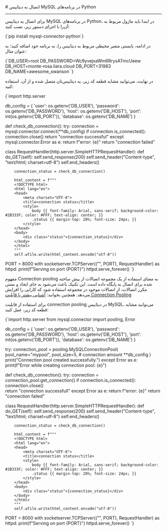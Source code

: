 

<Layout>
<Head>
<title>مستندات اتصال به دیتابیس‌ MySQL در Python - لیارا</title>

<meta property="og:title" content="مستندات خدمات رایانش ابری لیارا" />
<meta property="og:description" content="مستندات مربوط به اتصال به دیتابیس MySQL در پلتفرم Python در لیارا"  />
<meta property="og:image" content="https://media.liara.ir/logos/liara-poster.jpg" />
</Head>
# اتصال به دیتابیس MySQL در برنامه‌های Python
<hr className="mb-2" />

برای اتصال به دیتابیس MySQL در برنامه‌های Python، در ابتدا باید ماژول مربوط به آن‌را با اجرای دستور زیر، نصب کنید:

<div className="h-2" />
    <div dir='ltr'>
    <Highlight className="bash">
        {`pip install mysql-connector-python`}
    </Highlight>
    </div>
<div className="h-2" />

در ادامه، بایستی متغیر محیطی مربوط به دیتابیس را، به برنامه خود اضافه کنید؛ به عنوان مثال: 

<div className="h-2" />
    <div dir='ltr'>
    <Highlight className="bash">
        {`DB_USER=root
DB_PASSWORD=Wc9yvejxaWm6RrysATmcUeew
DB_HOST=monte-rosa.liara.cloud
DB_PORT=31983
DB_NAME=awesome_swanson
`}
    </Highlight>
    </div>
<div className="h-2" />

در نهایت، می‌توانید مشابه قطعه کد زیر، به دیتابیس‌تان متصل شده و از آن، استفاده کنید: 

<div className="h-2" />
    <div dir='ltr'>
    <Highlight className="python">
        {`import http.server

db_config = {
    'user': os.getenv('DB_USER'),
    'password': os.getenv('DB_PASSWORD'),
    'host': os.getenv('DB_HOST'),
    'port': int(os.getenv('DB_PORT')),
    'database': os.getenv('DB_NAME')
}

def check_db_connection():
    try:
        connection = mysql.connector.connect(**db_config)
        if connection.is_connected():
            connection.close()
            return "connection successful"
    except mysql.connector.Error as e:
        return f"error:  {e}"
    return "connection failed"

class RequestHandler(http.server.SimpleHTTPRequestHandler):
    def do_GET(self):
        self.send_response(200)
        self.send_header("Content-type", "text/html; charset=utf-8")
        self.end_headers()

        connection_status = check_db_connection()

        html_content = f"""
        <!DOCTYPE html>
        <html lang="en">
        <head>
            <meta charset="UTF-8">
            <title>connection status</title>
            <style>
                body {{ font-family: Arial, sans-serif; background-color: #2B333F; color: #FFF; text-align: center; }}
                .status {{ margin-top: 20%; font-size: 24px; }}
            </style>
        </head>
        <body>
            <div class="status">{connection_status}</div>
        </body>
        </html>
        """
        self.wfile.write(html_content.encode("utf-8"))

PORT = 8000
with socketserver.TCPServer(("", PORT), RequestHandler) as httpd:
    print(f"Serving on port {PORT}")
    httpd.serve_forever()
`}
    </Highlight>
    </div>
<div className="h-2" />

<Section id="connection-pooling" title="استفاده از Connection Pooling" />

مفهوم Connection pooling به معنای استفاده از یک مجموعه اتصالات از پیش ساخته شده برای اتصال به پایگاه داده است. این تکنیک باعث می‌شود به جای ایجاد و بستن مکرر اتصالات، از اتصالات موجود در مجموعه استفاده شود که کارایی را افزایش می‌دهد.
<Alert variant='success'>همچنین بخوانید: <a className="text-[#2196f3] " href="/dbaas/details/connection-pool">آشنایی بیشتر با قابلیت Connection Pooling</a></Alert>

برای استفاده از قابلیت connection pooling در دیتابیس MySQL، 
می‌توانید مشابه قطعه کد زیر، عمل کنید:

<div className="h-2" />
  <div dir='ltr'>
  <Highlight className="python">
{`import http.server
from mysql.connector import pooling, Error


db_config = {
    'user': os.getenv('DB_USER'),
    'password': os.getenv('DB_PASSWORD'),
    'host': os.getenv('DB_HOST'),
    'port': int(os.getenv('DB_PORT')),
    'database': os.getenv('DB_NAME')
}

try:
    connection_pool = pooling.MySQLConnectionPool(
        pool_name="mypool",
        pool_size=5,  # connection amount
        **db_config
    )
    print("Connection pool created successfully.")
except Error as e:
    print(f"Error while creating connection pool: {e}")

def check_db_connection():
    try:
        connection = connection_pool.get_connection()
        if connection.is_connected():
            connection.close()  
            return "connection successfull"
    except Error as e:
        return f"error: {e}"
    return "connection failed"

class RequestHandler(http.server.SimpleHTTPRequestHandler):
    def do_GET(self):
        self.send_response(200)
        self.send_header("Content-type", "text/html; charset=utf-8")
        self.end_headers()

        connection_status = check_db_connection()

        html_content = f"""
        <!DOCTYPE html>
        <html lang="en">
        <head>
            <meta charset="UTF-8">
            <title>connection status</title>
            <style>
                body {{ font-family: Arial, sans-serif; background-color: #2B333F; color: #FFF; text-align: center; }}
                .status {{ margin-top: 20%; font-size: 24px; }}
            </style>
        </head>
        <body>
            <div class="status">{connection_status}</div>
        </body>
        </html>
        """
        self.wfile.write(html_content.encode("utf-8"))

PORT = 8000
with socketserver.TCPServer(("", PORT), RequestHandler) as httpd:
    print(f"Serving on port {PORT}")
    httpd.serve_forever()
`}
  </Highlight>
  </div>
<div className="h-2" />

</Layout>